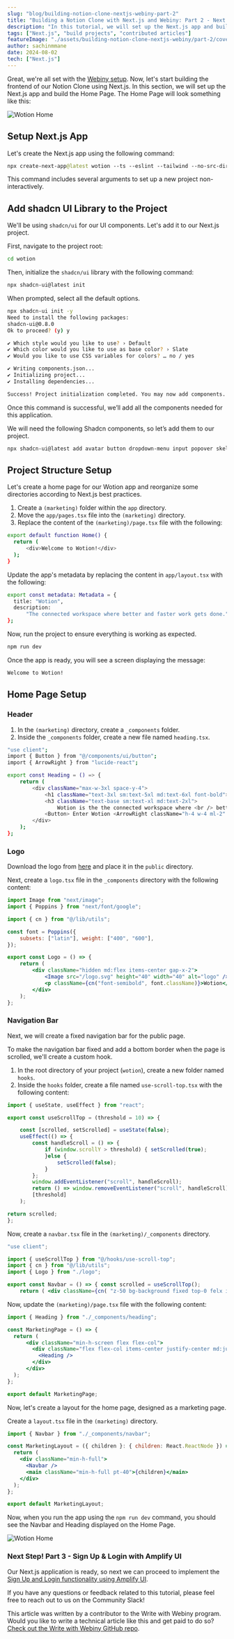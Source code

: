 ```yaml
---
slug: "blog/building-notion-clone-nextjs-webiny-part-2"
title: "Building a Notion Clone with Next.js and Webiny: Part 2 - Next.js App Setup"
description: "In this tutorial, we will set up the Next.js app and build the Wotion Home Page."
tags: ["Next.js", "build projects", "contributed articles"]
featureImage: "./assets/building-notion-clone-nextjs-webiny/part-2/cover-part-2.png"
author: sachinmmane
date: 2024-08-02
tech: ["Next.js"]
---
```


Great, we're all set with the [Webiny setup](https://www.webiny.com/blog/building-notion-clone-nextjs-webiny-part-1). Now, let's start building the frontend of our Notion Clone using Next.js. In this section, we will set up the Next.js app and build the Home Page. The Home Page will look something like this:

![Wotion Home](./assets/building-notion-clone-nextjs-webiny/part-2/wotion-home.png)

## **Setup Next.js App**

Let's create the Next.js app using the following command:

```graphql
npx create-next-app@latest wotion --ts --eslint --tailwind --no-src-dir --app --import-alias "@/*"

```

This command includes several arguments to set up a new project non-interactively.

## **Add shadcn UI Library to the Project**

We'll be using `shadcn/ui` for our UI components. Let's add it to our Next.js project.

First, navigate to the project root:

```bash
cd wotion

```

Then, initialize the `shadcn/ui` library with the following command:

```bash
npx shadcn-ui@latest init

```

When prompted, select all the default options.

```bash
npx shadcn-ui init -y
Need to install the following packages:
shadcn-ui@0.8.0
Ok to proceed? (y) y

✔ Which style would you like to use? › Default
✔ Which color would you like to use as base color? › Slate
✔ Would you like to use CSS variables for colors? … no / yes

✔ Writing components.json...
✔ Initializing project...
✔ Installing dependencies...

Success! Project initialization completed. You may now add components.
```

Once this command is successful, we’ll add all the components needed for this application.

We will need the following Shadcn components, so let’s add them to our project.

```bash
npx shadcn-ui@latest add avatar button dropdown-menu input popover skeleton
```

## Project Structure Setup

Let's create a home page for our Wotion app and reorganize some directories according to Next.js best practices.

1. Create a `(marketing)` folder within the `app` directory.
2. Move the `app/pages.tsx` file into the `(marketing)` directory.
3. Replace the content of the `(marketing)/page.tsx` file with the following:

```bash
export default function Home() {
  return (
      <div>Welcome to Wotion!</div>
  );
}

```

Update the app's metadata by replacing the content in `app/layout.tsx` with the following:

```bash
export const metadata: Metadata = {
  title: "Wotion",
  description:
      "The connected workspace where better and faster work gets done."
};
```

Now, run the project to ensure everything is working as expected.

```jsx
npm run dev
```

Once the app is ready, you will see a screen displaying the message:

```bash
Welcome to Wotion!
```

## Home Page Setup

### Header

1. In the `(marketing)` directory, create a `_components` folder.
2. Inside the `_components` folder, create a new file named `heading.tsx`.

```bash
"use client";
import { Button } from "@/components/ui/button";
import { ArrowRight } from "lucide-react";

export const Heading = () => {
    return (
        <div className="max-w-3xl space-y-4">
            <h1 className="text-3xl sm:text-5xl md:text-6xl font-bold"> Welcome to <span className="underline">Wotion</span>{" "} </h1>
            <h3 className="text-base sm:text-xl md:text-2xl">
                Wotion is the the connected workspace where <br /> better and faster work gets dones </h3>
            <Button> Enter Wotion <ArrowRight className="h-4 w-4 ml-2" /> </Button>
        </div>
    );
};
```

### Logo

Download the logo from [here](https://github.com/sachinmmane/wotion/blob/main/public/logo.svg) and place it in the `public` directory.

Next, create a `logo.tsx` file in the `_components` directory with the following content:

```jsx
import Image from "next/image";
import { Poppins } from "next/font/google";

import { cn } from "@/lib/utils";

const font = Poppins({
    subsets: ["latin"], weight: ["400", "600"],
});

export const Logo = () => {
    return (
        <div className="hidden md:flex items-center gap-x-2">
            <Image src="/logo.svg" height="40" width="40" alt="logo" />
            <p className={cn("font-semibold", font.className)}>Wotion</p>
        </div>
    );
};
```

### Navigation Bar

Next, we will create a fixed navigation bar for the public page.

To make the navigation bar fixed and add a bottom border when the page is scrolled, we'll create a custom hook.

1. In the root directory of your project (`wotion`), create a new folder named `hooks`.
2. Inside the `hooks` folder, create a file named `use-scroll-top.tsx` with the following content:

```jsx
import { useState, useEffect } from "react";

export const useScrollTop = (threshold = 10) => {

    const [scrolled, setScrolled] = useState(false);
    useEffect(() => {
        const handleScroll = () => {
            if (window.scrollY > threshold) { setScrolled(true);
            }else {
                setScrolled(false);
            }
        };
        window.addEventListener("scroll", handleScroll);
        return () => window.removeEventListener("scroll", handleScroll); },
        [threshold]
    );

return scrolled;
};
```

Now, create a `navbar.tsx` file in the `(marketing)/_components` directory.

```jsx
"use client";

import { useScrollTop } from "@/hooks/use-scroll-top";
import { cn } from "@/lib/utils";
import { Logo } from "./logo";

export const Navbar = () => { const scrolled = useScrollTop();
    return ( <div className={cn( "z-50 bg-background fixed top-0 felx items-center w-full p-6", scrolled && "border-b shadow-sm" )} > <Logo /> </div> ); };
```

Now, update the `(marketing)/page.tsx` file with the following content:

```jsx
import { Heading } from "./_components/heading";

const MarketingPage = () => {
  return (
      <div className="min-h-screen flex flex-col">
        <div className="flex flex-col items-center justify-center md:justify-start text-center gap-y-8 px-6 pb-10 flex-1">
          <Heading />
        </div>
      </div>
  );
};

export default MarketingPage;

```

Now, let's create a layout for the home page, designed as a marketing page.

Create a `layout.tsx` file in the `(marketing)` directory.

```jsx
import { Navbar } from "./_components/navbar";

const MarketingLayout = ({ children }: { children: React.ReactNode }) => {
  return (
    <div className="min-h-full">
      <Navbar />
      <main className="min-h-full pt-40">{children}</main>
    </div>
  );
};

export default MarketingLayout;
```

Now, when you run the app using the `npm run dev` command, you should see the Navbar and Heading displayed on the Home Page.

![Wotion Home](./assets/building-notion-clone-nextjs-webiny/part-2/wotion-home.png)

### Next Step! Part 3 - Sign Up & Login with Amplify UI

Our Next.js application is ready, so next we can proceed to implement the [Sign Up and Login functionality using Amplify UI](https://www.webiny.com/blog/building-notion-clone-nextjs-webiny-part-3).

If you have any questions or feedback related to this tutorial, please feel free to reach out to us on the <ExternalLink href="https://webiny.com/slack/">Community Slack</ExternalLink>!

This article was written by a contributor to the Write with Webiny program. Would you like to write a technical article like this and get paid to do so? [Check out the Write with Webiny GitHub repo](https://github.com/webiny/write-with-webiny/).
